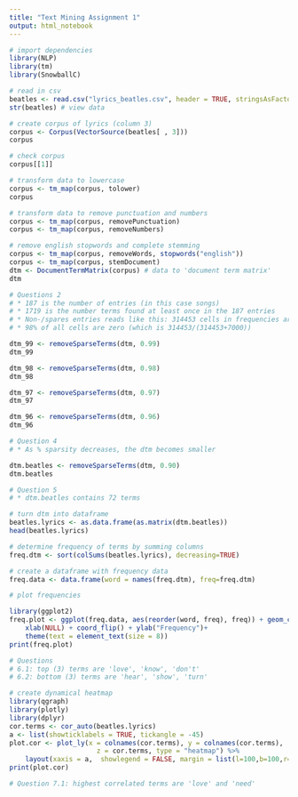 ```yaml
---
title: "Text Mining Assignment 1"
output: html_notebook
---
```


```r
# import dependencies
library(NLP)
library(tm)
library(SnowballC)
```

```r
# read in csv
beatles <- read.csv("lyrics_beatles.csv", header = TRUE, stringsAsFactors = FALSE)
str(beatles) # view data
```

```r
# create corpus of lyrics (column 3)
corpus <- Corpus(VectorSource(beatles[ , 3]))
corpus
```

```r
# check corpus
corpus[[1]]
```

```r
# transform data to lowercase
corpus <- tm_map(corpus, tolower)
corpus
```

```r
# transform data to remove punctuation and numbers
corpus <- tm_map(corpus, removePunctuation)
corpus <- tm_map(corpus, removeNumbers)
```

```r
# remove english stopwords and complete stemming
corpus <- tm_map(corpus, removeWords, stopwords("english"))
corpus <- tm_map(corpus, stemDocument)
dtm <- DocumentTermMatrix(corpus) # data to 'document term matrix'
dtm
```
```r
# Questions 2
# * 187 is the number of entries (in this case songs)
# * 1719 is the number terms found at least once in the 187 entries
# * Non-/spares entries reads like this: 314453 cells in frequencies are 0, 7000 have non-zero values. 
# * 98% of all cells are zero (which is 314453/(314453+7000))
```

```r
dtm_99 <- removeSparseTerms(dtm, 0.99)
dtm_99
```
```r
dtm_98 <- removeSparseTerms(dtm, 0.98)
dtm_98
```

```r
dtm_97 <- removeSparseTerms(dtm, 0.97)
dtm_97
```

```r
dtm_96 <- removeSparseTerms(dtm, 0.96)
dtm_96
```

```r
# Question 4
# * As % sparsity decreases, the dtm becomes smaller
```

```r
dtm.beatles <- removeSparseTerms(dtm, 0.90)
dtm.beatles

# Question 5
# * dtm.beatles contains 72 terms
```

```r
# turn dtm into dataframe
beatles.lyrics <- as.data.frame(as.matrix(dtm.beatles))
head(beatles.lyrics)
```

```r
# determine frequency of terms by summing columns
freq.dtm <- sort(colSums(beatles.lyrics), decreasing=TRUE)
```

```r
# create a dataframe with frequency data
freq.data <- data.frame(word = names(freq.dtm), freq=freq.dtm)
```

```r
# plot frequencies

library(ggplot2)
freq.plot <- ggplot(freq.data, aes(reorder(word, freq), freq)) + geom_col() + 
    xlab(NULL) + coord_flip() + ylab("Frequency")+
    theme(text = element_text(size = 8))
print(freq.plot)

# Questions 
# 6.1: top (3) terms are 'love', 'know', 'don't'
# 6.2: bottom (3) terms are 'hear', 'show', 'turn' 
```

```r
# create dynamical heatmap
library(qgraph)
library(plotly)
library(dplyr)
cor.terms <- cor_auto(beatles.lyrics)
a <- list(showticklabels = TRUE, tickangle = -45)
plot.cor <- plot_ly(x = colnames(cor.terms), y = colnames(cor.terms),
                      z = cor.terms, type = "heatmap") %>%
    layout(xaxis = a,  showlegend = FALSE, margin = list(l=100,b=100,r=100,u=100))
print(plot.cor)

# Question 7.1: highest correlated terms are 'love' and 'need' 
```


